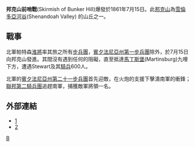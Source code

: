 '''邦克山前哨戰'''(Skirmish of Bunker Hill)爆發於1861年7月15日。此[[邦克山|邦克山]]為[[雪倫多亞河谷|雪倫多亞河谷]](Shenandoah Valley) 的山丘之一。

==戰事==
北軍帕特森[[淮將|淮將]]率其旅之所有[[步兵團|步兵團]]，[[賓夕法尼亞州第一步兵團|賓夕法尼亞州第一步兵團]]除外，於7月15日向邦克山發進。其間沒有遇到任何的阻礙，直至抵達[[馬丁斯堡|馬丁斯堡]](Martinsburg)九哩下方，遭遇Stewart及其[[騎兵|騎兵]]600人。

北軍的[[賓夕法尼亞州第二十一步兵團|賓夕法尼亞州第二十一步兵團]]首先迎敵，在火炮的支援下擊潰南軍的衝鋒；[[聯邦第二騎兵團|聯邦第二騎兵團]]追趕南軍，捕獲敵軍將領一名。

==外部連結==
*[http://www.nps.gov/history/hps/abpp/shenandoah/svsfig7.html] {{Wayback|url=http://www.nps.gov/history/hps/abpp/shenandoah/svsfig7.html |date=20121227172419 }}
*[http://query.nytimes.com/mem/archive-free/pdf?_r=1&res=9D07EED81E30EE34BC4052DFB166838A679FDE&oref=slogin]


[[Category:南北戰爭前哨戰|B]]